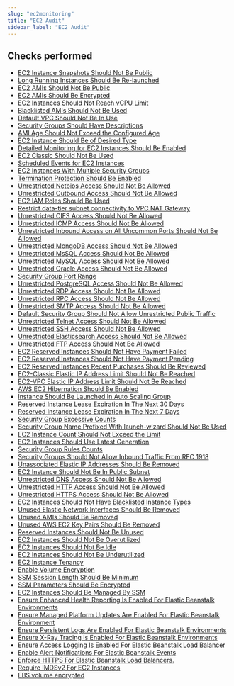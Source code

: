 ```yaml
---
slug: "ec2monitoring"
title: "EC2 Audit"
sidebar_label: "EC2 Audit"
---
```


## Checks performed

- [EC2 Instance Snapshots Should Not Be Public](ec2monitoring/rules/ebs_snapshots_not_public) 
- [Long Running Instances Should Be Re-launched](ec2monitoring/rules/ec2_older_than_x_days) 
- [EC2 AMIs Should Not Be Public](ec2monitoring/rules/ec2_ami_non_public) 
- [EC2 AMIs Should Be Encrypted](ec2monitoring/rules/ami_is_encrypted) 
- [EC2 Instances Should Not Reach vCPU Limit](ec2monitoring/rules/ec2_limit_vcpu_check) 
- [Blacklisted AMIs Should Not Be Used](ec2monitoring/rules/no_blacklisted_ami) 
- [Default VPC Should Not Be In Use](ec2monitoring/rules/no_default_vpc_inuse) 
- [Security Groups Should Have Descriptions](ec2monitoring/rules/sg_has_description) 
- [AMI Age Should Not Exceed the Configured Age](ec2monitoring/rules/age_of_ami) 
- [EC2 Instance Should Be of Desired Type](ec2monitoring/rules/ec2_desired_instance_type) 
- [Detailed Monitoring for EC2 Instances Should Be Enabled](ec2monitoring/rules/ec2_detailed_monitoring) 
- [EC2 Classic Should Not Be Used](ec2monitoring/rules/no_ec2_classic) 
- [Scheduled Events for EC2 Instances](ec2monitoring/rules/ec2_for_retirement) 
- [EC2 Instances With Multiple Security Groups](ec2monitoring/rules/ec2_has_large_sg_groups) 
- [Termination Protection Should Be Enabled](ec2monitoring/rules/ec2_termination_protection) 
- [Unrestricted Netbios Access Should Not Be Allowed](ec2monitoring/rules/unrestricted_netbios_access) 
- [Unrestricted Outbound Access Should Not Be Allowed](ec2monitoring/rules/unrestricted_outbound_access) 
- [EC2 IAM Roles Should Be Used](ec2monitoring/rules/ec2_iam_roles) 
- [Restrict data-tier subnet connectivity to VPC NAT Gateway](ec2monitoring/rules/dt_subnet) 
- [Unrestricted CIFS Access Should Not Be Allowed](ec2monitoring/rules/unrestricted_cifs_access) 
- [Unrestricted ICMP Access Should Not Be Allowed](ec2monitoring/rules/unrestricted_icmp_access) 
- [Unrestricted Inbound Access on All Uncommon Ports Should Not Be Allowed](ec2monitoring/rules/unrestricted_inbound_access) 
- [Unrestricted MongoDB Access Should Not Be Allowed](ec2monitoring/rules/unrestricted_mongodb_access) 
- [Unrestricted MsSQL Access Should Not Be Allowed](ec2monitoring/rules/unrestricted_mssql_access) 
- [Unrestricted MySQL Access Should Not Be Allowed](ec2monitoring/rules/unrestricted_mysql_access) 
- [Unrestricted Oracle Access Should Not Be Allowed](ec2monitoring/rules/unrestricted_oracle_access) 
- [Security Group Port Range](ec2monitoring/rules/security_group_port_range) 
- [Unrestricted PostgreSQL Access Should Not Be Allowed](ec2monitoring/rules/unrestricted_postgresql_access) 
- [Unrestricted RDP Access Should Not Be Allowed](ec2monitoring/rules/unrestricted_rdp_access) 
- [Unrestricted RPC Access Should Not Be Allowed](ec2monitoring/rules/unrestricted_rpc_access) 
- [Unrestricted SMTP Access Should Not Be Allowed](ec2monitoring/rules/unrestricted_smtp_access) 
- [Default Security Group Should Not Allow Unrestricted Public Traffic](ec2monitoring/rules/default_security_group_unrestricted) 
- [Unrestricted Telnet Access Should Not Be Allowed](ec2monitoring/rules/unrestricted_telnet_access) 
- [Unrestricted SSH Access Should Not Be Allowed](ec2monitoring/rules/unrestricted_ssh_access) 
- [Unrestricted Elasticsearch Access Should Not Be Allowed](ec2monitoring/rules/unrestricted_elasticsearch_access) 
- [Unrestricted FTP Access Should Not Be Allowed](ec2monitoring/rules/unrestricted_ftp_access) 
- [EC2 Reserved Instances Should Not Have Payment Failed](ec2monitoring/rules/reserved_instance_payment_failed) 
- [EC2 Reserved Instances Should Not Have Payment Pending](ec2monitoring/rules/reserved_instance_payment_pending) 
- [EC2 Reserved Instances Recent Purchases Should Be Reviewed](ec2monitoring/rules/reserved_instance_recent_purchase) 
- [EC2-Classic Elastic IP Address Limit Should Not Be Reached](ec2monitoring/rules/ec2_classic_elastic_ip_address_limit) 
- [EC2-VPC Elastic IP Address Limit Should Not Be Reached](ec2monitoring/rules/ec2_vpc_elastic_ip_address_limit) 
- [AWS EC2 Hibernation Should Be Enabled](ec2monitoring/rules/ec2_hibernation) 
- [Instance Should Be Launched In Auto Scaling Group](ec2monitoring/rules/instance_in_auto_scaling_group) 
- [Reserved Instance Lease Expiration In The Next 30 Days](ec2monitoring/rules/reserved_instance_lease_expiry_30_days) 
- [Reserved Instance Lease Expiration In The Next 7 Days](ec2monitoring/rules/reserved_instance_lease_expiry_7_days) 
- [Security Group Excessive Counts](ec2monitoring/rules/security_group_counts) 
- [Security Group Name Prefixed With launch-wizard Should Not Be Used](ec2monitoring/rules/security_group_name_prefixed_launch_wizard) 
- [EC2 Instance Count Should Not Exceed the Limit](ec2monitoring/rules/ec2_instance_counts) 
- [EC2 Instances Should Use Latest Generation](ec2monitoring/rules/ec2_instance_generation) 
- [Security Group Rules Counts](ec2monitoring/rules/security_group_rules_counts) 
- [Security Groups Should Not Allow Inbound Traffic From RFC 1918](ec2monitoring/rules/security_group_rfc) 
- [Unassociated Elastic IP Addresses Should Be Removed](ec2monitoring/rules/unassociated_elastic_ip_addresses) 
- [EC2 Instance Should Not Be In Public Subnet](ec2monitoring/rules/ec2_not_in_public_subnet) 
- [Unrestricted DNS Access Should Not Be Allowed](ec2monitoring/rules/unrestricted_dns_access) 
- [Unrestricted HTTP Access Should Not Be Allowed](ec2monitoring/rules/unrestricted_http_access) 
- [Unrestricted HTTPS Access Should Not Be Allowed](ec2monitoring/rules/unrestricted_https_access) 
- [EC2 Instances Should Not Have Blacklisted Instance Types](ec2monitoring/rules/no_blacklisted_instance_types) 
- [Unused Elastic Network Interfaces Should Be Removed](ec2monitoring/rules/unused_elastic_network_interfaces) 
- [Unused AMIs Should Be Removed](ec2monitoring/rules/unused_ami) 
- [Unused AWS EC2 Key Pairs Should Be Removed](ec2monitoring/rules/unused_key_pairs) 
- [Reserved Instances Should Not Be Unused](ec2monitoring/rules/unused_reserved_instances) 
- [EC2 Instances Should Not Be Overutilized](ec2monitoring/rules/overutilized_ec2_instance) 
- [EC2 Instances Should Not Be Idle](ec2monitoring/rules/idle_ec2_instance) 
- [EC2 Instances Should Not Be Underutilized](ec2monitoring/rules/underutilized_ec2_instance) 
- [EC2 Instance Tenancy](ec2monitoring/rules/ec2_instance_tenancy) 
- [Enable Volume Encryption](ec2monitoring/rules/enable_volume_encryption) 
- [SSM Session Length Should Be Minimum](ec2monitoring/rules/ssm_session_length) 
- [SSM Parameters Should Be Encrypted](ec2monitoring/rules/ssm_parameter_encryption) 
- [EC2 Instances Should Be Managed By SSM](ec2monitoring/rules/ssm_managed_instances) 
- [Ensure Enhanced Health Reporting Is Enabled For Elastic Beanstalk Environments](ec2monitoring/rules/beanstalk_enhanced_health_reporting) 
- [Ensure Managed Platform Updates Are Enabled For Elastic Beanstalk Environment](ec2monitoring/rules/beanstalk_managed_platform_updates) 
- [Ensure Persistent Logs Are Enabled For Elastic Beanstalk Environments](ec2monitoring/rules/beanstalk_persistent_logs) 
- [Ensure X-Ray Tracing Is Enabled For Elastic Beanstalk Environments](ec2monitoring/rules/beanstalk_xray_enabled) 
- [Ensure Access Logging Is Enabled For Elastic Beanstalk Load Balancer](ec2monitoring/rules/beanstalk_access_logs_enabled) 
- [Enable Alert Notifications For Elastic Beanstalk Events](ec2monitoring/rules/beanstalk_notification_enabled) 
- [Enforce HTTPS For Elastic Beanstalk Load Balancers.](ec2monitoring/rules/beanstalk_https_enabled) 
- [Require IMDSv2 For EC2 Instances](ec2monitoring/rules/ec2_imdsv2) 
- [EBS volume encrypted](ec2monitoring/rules/ebs_encryption_on) 

